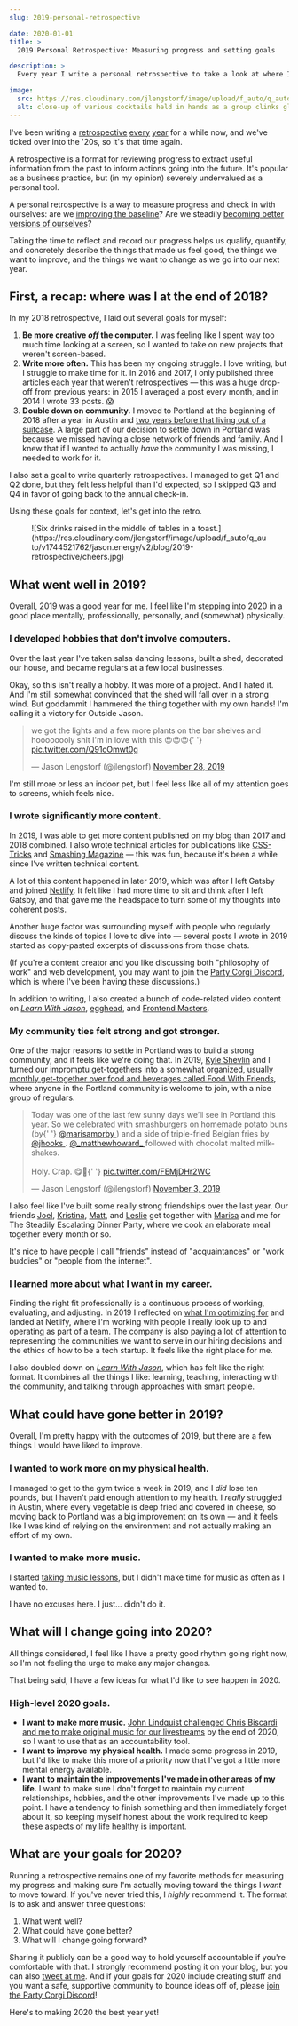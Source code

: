 ```yaml
---
slug: 2019-personal-retrospective

date: 2020-01-01
title: >
  2019 Personal Retrospective: Measuring progress and setting goals

description: >
  Every year I write a personal retrospective to take a look at where I've been and set goals for where I want to go next — posted in public for the curious.

image:
  src: https://res.cloudinary.com/jlengstorf/image/upload/f_auto/q_auto/v1744521762/jason.energy/v2/blog/2019-retrospective/cheers.jpg
  alt: close-up of various cocktails held in hands as a group clinks glasses together
---
```



I've been writing a [retrospective](https://lengstorf.com/2016-personal-retrospective/) [every](/2017-personal-retrospective/) [year](/2018-personal-retrospective/) for a while now, and we've ticked over into the '20s, so it's that time again.

A retrospective is a format for reviewing progress to extract useful information from the past to inform actions going into the future. It's popular as a business practice, but (in my opinion) severely undervalued as a personal tool.

A personal retrospective is a way to measure progress and check in with ourselves: are we [improving the baseline](/baseline/)? Are we steadily [becoming better versions of ourselves](/keeping-score/)?

Taking the time to reflect and record our progress helps us qualify, quantify, and concretely describe the things that made us feel good, the things we want to improve, and the things we want to change as we go into our next year.

## First, a recap: where was I at the end of 2018?

In my 2018 retrospective, I laid out several goals for myself:

1. **Be more creative _off_ the computer.** I was feeling like I spent way too much time looking at a screen, so I wanted to take on new projects that weren't screen-based.
2. **Write more often.** This has been my ongoing struggle. I love writing, but I struggle to make time for it. In 2016 and 2017, I only published three articles each year that weren't retrospectives — this was a huge drop-off from previous years: in 2015 I averaged a post every month, and in 2014 I wrote 33 posts. 😱
3. **Double down on community.** I moved to Portland at the beginning of 2018 after a year in Austin and [two years before that living out of a suitcase](https://lengstorf.com/two-years-in-airbnbs/). A large part of our decision to settle down in Portland was because we missed having a close network of friends and family. And I knew that if I wanted to actually _have_ the community I was missing, I needed to work for it.

I also set a goal to write quarterly retrospectives. I managed to get Q1 and Q2 done, but they felt less helpful than I'd expected, so I skipped Q3 and Q4 in favor of going back to the annual check-in.

Using these goals for context, let's get into the retro.

<Figure
  caption="The Steadily Escalating Dinner Party raising a glass at Canard."
  credit="Jason Lengstorf"
>
  ![Six drinks raised in the middle of tables in a toast.](https://res.cloudinary.com/jlengstorf/image/upload/f_auto/q_auto/v1744521762/jason.energy/v2/blog/2019-retrospective/cheers.jpg)
</Figure>

## What went well in 2019?

Overall, 2019 was a good year for me. I feel like I'm stepping into 2020 in a good place mentally, professionally, personally, and (somewhat) physically.

### I developed hobbies that don't involve computers.

Over the last year I've taken salsa dancing lessons, <Fn id="shed">built a shed,</Fn> decorated our house, and became regulars at a few local businesses.

<FnText id="shed">
  Okay, so this isn't really a hobby. It was more of a project. And I hated it. And I'm still somewhat convinced that the shed will fall over in a strong wind. But goddammit I hammered the thing together with my own hands! I'm calling it a victory for Outside Jason.
</FnText>

<blockquote class="twitter-tweet">
  <p lang="en" dir="ltr">
    we got the lights and a few more plants on the bar shelves and hoooooooly
    shit I'm in love with this 😍😍😍{' '}
    <a href="https://t.co/Q91cOmwt0g">
      pic.twitter.com/Q91cOmwt0g
    </a>
  </p>
  — Jason Lengstorf (@jlengstorf) <a href="https://twitter.com/jlengstorf/status/1199936561640431617">November 28, 2019</a>
</blockquote><script async src="https://platform.twitter.com/widgets.js" charset="utf-8"></script> 

I'm still more or less an indoor pet, but I feel less like all of my attention goes to screens, which feels nice.

### I wrote significantly more content.

In 2019, I was able to get more content published on my blog than 2017 and 2018 combined. I also wrote technical articles for publications like [CSS-Tricks](https://css-tricks.com/how-to-modify-nodes-in-an-abstract-syntax-tree/) and [Smashing Magazine](https://www.smashingmagazine.com/2019/12/dynamic-async-functionality-jamsstack-websites/) — this was fun, because it's been a while since I've written technical content.

A lot of this content happened in later 2019, which was after I left Gatsby and joined [Netlify](https://www.netlify.com/?utm_source=lengstorf-com&utm_medium=2019-retro-jl&utm_campaign=devex). It felt like I had more time to sit and think after I left Gatsby, and that gave me the headspace to turn some of my thoughts into coherent posts.

Another huge factor was surrounding myself with people who regularly discuss the kinds of topics I love to dive into — several posts I wrote in 2019 started as copy-pasted excerpts of discussions from those chats.

(If you're a content creator and you like discussing both "philosophy of work" and web development, you may want to join the [Party Corgi Discord](https://jason.energy/pcn), which is where I've been having these discussions.)

In addition to writing, I also created a bunch of code-related video content on _[Learn With Jason](https://codetv.link/lwj)_, [egghead](https://egghead.io/instructors/jason-lengstorf), and [Frontend Masters](https://frontendmasters.com/teachers/jason-lengstorf/).

### My community ties felt strong and got stronger.

One of the major reasons to settle in Portland was to build a strong community, and it feels like we're doing that. In 2019, [Kyle Shevlin](https://kyleshevlin.com/) and I turned our impromptu get-togethers into a somewhat organized, usually [monthly get-together over food and beverages called Food With Friends](https://jason.energy/food-with-friends), where anyone in the Portland community is welcome to join, with a nice group of regulars.

<blockquote class="twitter-tweet">
  <p lang="en" dir="ltr">
    Today was one of the last few sunny days we’ll see in Portland this year. So
    we celebrated with smashburgers on homemade potato buns (by{' '}
    <a href="https://twitter.com/marisamorby">
      @marisamorby
    </a>
    ) and a side of triple-fried Belgian fries by <a href="https://twitter.com/jhooks">
      @jhooks
    </a>. <a href="https://twitter.com/_matthewhoward_">
      @_matthewhoward_
    </a> followed with chocolat malted milkshakes.
    <br />
    <br />
    Holy. Crap. 😋🤤{' '}
    <a href="https://t.co/FEMjDHr2WC">
      pic.twitter.com/FEMjDHr2WC
    </a>
  </p>
  — Jason Lengstorf (@jlengstorf) <a href="https://twitter.com/jlengstorf/status/1190826187943104512">November 3, 2019</a>
</blockquote>

I also feel like I've built some really strong friendships over the last year. Our friends [Joel](https://twitter.com/jhooks), [Kristina](https://twitter.com/visualempathy), [Matt](https://twitter.com/_matthewhoward_), and [Leslie](https://twitter.com/lwaara) get together with [Marisa](https://twitter.com/marisamorby) and me for The Steadily Escalating Dinner Party, where we cook an elaborate meal together every month or so.

It's nice to have people I call "friends" instead of "acquaintances" or "work buddies" or "people from the internet".

### I learned more about what I want in my career.

Finding the right fit professionally is a continuous process of working, evaluating, and adjusting. In 2019 I reflected on [what I'm optimizing for](/what-are-you-optimizing-for/) and landed at Netlify, where I'm working with people I really look up to and operating as part of a team. The company is also paying a lot of attention to representing the communities we want to serve in our hiring decisions and the ethics of how to be a tech startup. It feels like the right place for me.

I also doubled down on _[Learn With Jason](https://codetv.link/lwj)_, which has felt like the right format. It combines all the things I like: learning, teaching, interacting with the community, and talking through approaches with smart people.

## What could have gone better in 2019?

Overall, I'm pretty happy with the outcomes of 2019, but there are a few things I would have liked to improve.

### I wanted to work more on my physical health.

I managed to get to the gym twice a week in 2019, and I _did_ lose ten pounds, but I haven't paid enough attention to my health. I _really_ struggled in Austin, where every vegetable is deep fried and covered in cheese, so moving back to Portland was a big improvement on its own — and it feels like I was kind of relying on the environment and not actually making an effort of my own.

### I wanted to make more music.

I started [taking music lessons](https://codetv.dev/series/learn-with-jason/s2/make-a-beat-logic-pro-x), but I didn't make time for music as often as I wanted to.

I have no excuses here. I just... didn't do it.

## What will I change going into 2020?

All things considered, I feel like I have a pretty good rhythm going right now, so I'm not feeling the urge to make any major changes.

That being said, I have a few ideas for what I'd like to see happen in 2020.

### High-level 2020 goals.

- **I want to make more music.** [John Lindquist challenged Chris Biscardi and me to make original music for our livestreams](https://twitter.com/johnlindquist/status/1190028068481572864) by the end of 2020, so I want to use that as an accountability tool.
- **I want to improve my physical health.** I made some progress in 2019, but I'd like to make this more of a priority now that I've got a little more mental energy available.
- **I want to maintain the improvements I've made in other areas of my life.** I want to make sure I don't forget to maintain my current relationships, hobbies, and the other improvements I've made up to this point. I have a tendency to finish something and then immediately forget about it, so keeping myself honest about the work required to keep these aspects of my life healthy is important.

## What are your goals for 2020?

Running a retrospective remains one of my favorite methods for measuring my progress and making sure I'm actually moving toward the things I _want_ to move toward. If you've never tried this, I _highly_ recommend it. The format is to ask and answer three questions:

1. What went well?
2. What could have gone better?
3. What will I change going forward?

Sharing it publicly can be a good way to hold yourself accountable if you're comfortable with that. I strongly recommend posting it on your blog, but you can also [tweet at me](https://twitter.com/jlengstorf). And if your goals for 2020 include creating stuff and you want a safe, supportive community to bounce ideas off of, please [join the Party Corgi Discord](https://jason.energy/pcn)!

Here's to making 2020 the best year yet!
